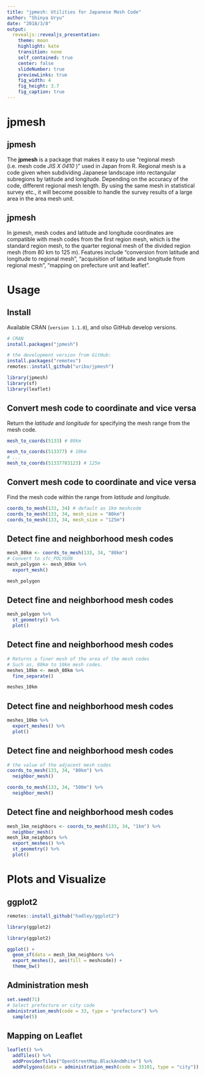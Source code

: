 ```yaml
---
title: "jpmesh: Utilities for Japanese Mesh Code"
author: "Shinya Uryu"
date: "2018/3/8"
output: 
  revealjs::revealjs_presentation:
    theme: moon
    highlight: kate
    transition: none
    self_contained: true
    center: false
    slideNumber: true
    previewLinks: true
    fig_width: 4
    fig_height: 3.7
    fig_caption: true
---
```


# jpmesh

## jpmesh

The **jpmesh** is a package that makes it easy to use "regional mesh (i.e. mesh code _JIS X 0410_ )" used in Japan from R. Regional mesh is a code given when subdividing Japanese landscape into rectangular subregions by latitude and longitude. Depending on the accuracy of the code, different regional mesh length. By using the same mesh in statistical survey etc., it will become possible to handle the survey results of a large area in the area mesh unit.

## jpmesh

In jpmesh, mesh codes and latitude and longitude coordinates are compatible with mesh codes from the first region mesh, which is the standard region mesh, to the quarter regional mesh of the divided region mesh (from 80 km to 125 m). Features include "conversion from latitude and longitude to regional mesh", "acquisition of latitude and longitude from regional mesh", "mapping on prefecture unit and leaflet".

# Usage

## Install

Available CRAN (`version 1.1.0`), and olso GitHub develop versions.

```r
# CRAN
install.packages("jpmesh")
```

```r
# the development version from GitHub:
install.packages("remotes")
remotes::install_github("uribo/jpmesh")
```

```r
library(jpmesh)
library(sf)
library(leaflet)
```

## Convert mesh code to coordinate and vice versa 

Return the _latitude_ and _longitude_ for specifying the mesh range from the mesh code.

```r
mesh_to_coords(5133) # 80km
```

```r
mesh_to_coords(513377) # 10km
# ...
mesh_to_coords(51337783123) # 125m
```

## Convert mesh code to coordinate and vice versa 

Find the mesh code within the range from _latitude_ and _longitude_.

```r
coords_to_mesh(133, 34) # default as 1km meshcode
coords_to_mesh(133, 34, mesh_size = "80km")
coords_to_mesh(133, 34, mesh_size = "125m")
```

## Detect fine and neighborhood mesh codes

```r
mesh_80km <- coords_to_mesh(133, 34, "80km")
# Convert to sfc_POLYGON
mesh_polygon <- mesh_80km %>% 
  export_mesh()

mesh_polygon
```

## Detect fine and neighborhood mesh codes

```r
mesh_polygon %>% 
  st_geometry() %>% 
  plot()
```

## Detect fine and neighborhood mesh codes 

```r
# Returns a finer mesh of the area of the mesh codes
# Such as, 80km to 10km mesh codes.
meshes_10km <- mesh_80km %>% 
  fine_separate()

meshes_10km
```

## Detect fine and neighborhood mesh codes 

```r
meshes_10km %>% 
  export_meshes() %>% 
  plot()
```

## Detect fine and neighborhood mesh codes

```r
# the value of the adjacent mesh codes
coords_to_mesh(133, 34, "80km") %>% 
  neighbor_mesh()

coords_to_mesh(133, 34, "500m") %>% 
  neighbor_mesh()
```

## Detect fine and neighborhood mesh codes 

```r
mesh_1km_neighbors <- coords_to_mesh(133, 34, "1km") %>% 
  neighbor_mesh()
mesh_1km_neighbors %>% 
  export_meshes() %>% 
  st_geometry() %>% 
  plot()
```

# Plots and Visualize

## ggplot2 {.smaller .build}

```r
remotes::install_github("hadley/ggplot2")

library(ggplot2)
```

```r
library(ggplot2)
```

```r
ggplot() +
  geom_sf(data = mesh_1km_neighbors %>% 
  export_meshes(), aes(fill = meshcode)) +
  theme_bw()
```

## Administration mesh 

```r
set.seed(71)
# Select prefecture or city code
administration_mesh(code = 33, type = "prefecture") %>% 
  sample(5)
```

## Mapping on Leaflet

```r
leaflet() %>% 
  addTiles() %>% 
  addProviderTiles("OpenStreetMap.BlackAndWhite") %>% 
  addPolygons(data = administration_mesh(code = 33101, type = "city"))
```
